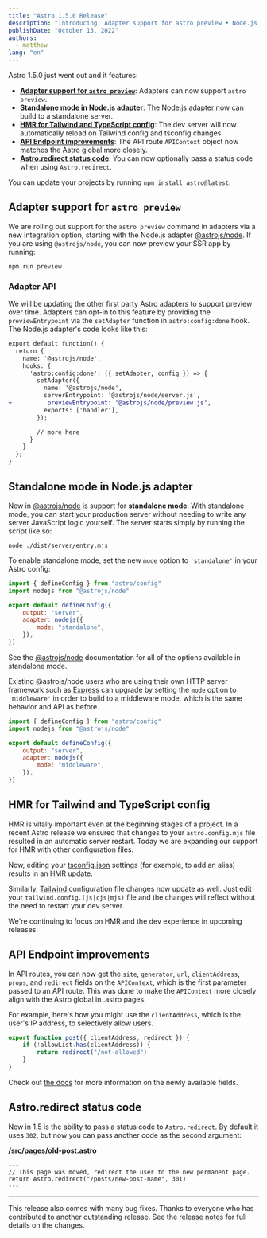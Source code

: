 ```yaml
---
title: "Astro 1.5.0 Release"
description: "Introducing: Adapter support for astro preview • Node.js standalone mode • HMR improvements • New API route params"
publishDate: "October 13, 2022"
authors:
  - matthew
lang: "en"
---
```


Astro 1.5.0 just went out and it features:

- **[Adapter support for `astro preview`](#adapter-support-for-astro-preview)**: Adapters can now support `astro preview`.
- **[Standalone mode in Node.js adapter](#standalone-mode-in-nodejs-adapter)**: The Node.js adapter now can build to a standalone server.
- **[HMR for Tailwind and TypeScript config](#hmr-for-tailwind-and-typescript-config)**: The dev server will now automatically reload on Tailwind config and tsconfig changes.
- **[API Endpoint improvements](#api-endpoint-improvements)**: The API route `APIContext` object now matches the Astro global more closely.
- **[Astro.redirect status code](#astroredirect-status-code)**: You can now optionally pass a status code when using `Astro.redirect`.

You can update your projects by running `npm install astro@latest`.

## Adapter support for `astro preview`

We are rolling out support for the `astro preview` command in adapters via a new integration option, starting with the Node.js adapter [@astrojs/node](https://docs.astro.build/en/guides/integrations-guide/node/). If you are using `@astrojs/node`, you can now preview your SSR app by running:

```shell
npm run preview
```

### Adapter API

We will be updating the other first party Astro adapters to support preview over time. Adapters can opt-in to this feature by providing the `previewEntrypoint` via the `setAdapter` function in `astro:config:done` hook. The Node.js adapter's code looks like this:

```diff
export default function() {
  return {
    name: '@astrojs/node',
    hooks: {
      'astro:config:done': ({ setAdapter, config }) => {
        setAdapter({
          name: '@astrojs/node',
          serverEntrypoint: '@astrojs/node/server.js',
+          previewEntrypoint: '@astrojs/node/preview.js',
          exports: ['handler'],
        });

        // more here
      }
    }
  };
}
```

## Standalone mode in Node.js adapter

New in [@astrojs/node](https://docs.astro.build/en/guides/integrations-guide/node/) is support for **standalone mode**. With standalone mode, you can start your production server without needing to write any server JavaScript logic yourself. The server starts simply by running the script like so:

```shell
node ./dist/server/entry.mjs
```

To enable standalone mode, set the new `mode` option to `'standalone'` in your Astro config:

```js
import { defineConfig } from "astro/config"
import nodejs from "@astrojs/node"

export default defineConfig({
	output: "server",
	adapter: nodejs({
		mode: "standalone",
	}),
})
```

See the [@astrojs/node](https://docs.astro.build/en/guides/integrations-guide/node/) documentation for all of the options available in standalone mode.

Existing @astrojs/node users who are using their own HTTP server framework such as [Express](https://expressjs.com/) can upgrade by setting the `mode` option to `'middleware'` in order to build to a middleware mode, which is the same behavior and API as before.

```js
import { defineConfig } from "astro/config"
import nodejs from "@astrojs/node"

export default defineConfig({
	output: "server",
	adapter: nodejs({
		mode: "middleware",
	}),
})
```

## HMR for Tailwind and TypeScript config

HMR is vitally important even at the beginning stages of a project. In a recent Astro release we ensured that changes to your `astro.config.mjs` file resulted in an automatic server restart. Today we are expanding our support for HMR with other configuration files.

Now, editing your [tsconfig.json](https://docs.astro.build/en/guides/integrations-guide/tailwind/) settings (for example, to add an alias) results in an HMR update.

Similarly, [Tailwind](https://docs.astro.build/en/guides/integrations-guide/tailwind/) configuration file changes now update as well. Just edit your `tailwind.config.(js|cjs|mjs)` file and the changes will reflect without the need to restart your dev server.

We're continuing to focus on HMR and the dev experience in upcoming releases.

## API Endpoint improvements

In API routes, you can now get the `site`, `generator`, `url`, `clientAddress`, `props`, and `redirect` fields on the `APIContext`, which is the first parameter passed to an API route. This was done to make the `APIContext` more closely align with the Astro global in .astro pages.

For example, here's how you might use the `clientAddress`, which is the user's IP address, to selectively allow users.

```ts
export function post({ clientAddress, redirect }) {
	if (!allowList.has(clientAddress)) {
		return redirect("/not-allowed")
	}
}
```

Check out [the docs](https://docs.astro.build/en/core-concepts/endpoints/#server-endpoints-api-routes) for more information on the newly available fields.

## Astro.redirect status code

New in 1.5 is the ability to pass a status code to `Astro.redirect`. By default it uses `302`, but now you can pass another code as the second argument:

**/src/pages/old-post.astro**

```astro
---
// This page was moved, redirect the user to the new permanent page.
return Astro.redirect("/posts/new-post-name", 301)
---
```

---

This release also comes with many bug fixes. Thanks to everyone who has contributed to another outstanding release. See the [release notes](https://github.com/withastro/astro/pull/5046) for full details on the changes.

